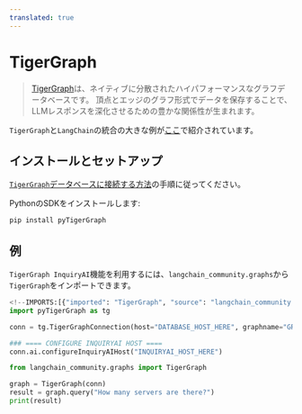 ```yaml
---
translated: true
---
```


# TigerGraph

>[TigerGraph](https://www.tigergraph.com/tigergraph-db/)は、ネイティブに分散されたハイパフォーマンスなグラフデータベースです。
> 頂点とエッジのグラフ形式でデータを保存することで、LLMレスポンスを深化させるための豊かな関係性が生まれます。

`TigerGraph`と`LangChain`の統合の大きな例が[ここ](https://github.com/tigergraph/graph-ml-notebooks/blob/main/applications/large_language_models/TigerGraph_LangChain_Demo.ipynb)で紹介されています。

## インストールとセットアップ

[`TigerGraph`データベースに接続する方法](https://docs.tigergraph.com/pytigergraph/current/getting-started/connection)の手順に従ってください。

PythonのSDKをインストールします:

```bash
pip install pyTigerGraph
```

## 例

`TigerGraph InquiryAI`機能を利用するには、`langchain_community.graphs`から`TigerGraph`をインポートできます。

```python
<!--IMPORTS:[{"imported": "TigerGraph", "source": "langchain_community.graphs", "docs": "https://api.python.langchain.com/en/latest/graphs/langchain_community.graphs.tigergraph_graph.TigerGraph.html", "title": "TigerGraph"}]-->
import pyTigerGraph as tg

conn = tg.TigerGraphConnection(host="DATABASE_HOST_HERE", graphname="GRAPH_NAME_HERE", username="USERNAME_HERE", password="PASSWORD_HERE")

### ==== CONFIGURE INQUIRYAI HOST ====
conn.ai.configureInquiryAIHost("INQUIRYAI_HOST_HERE")

from langchain_community.graphs import TigerGraph

graph = TigerGraph(conn)
result = graph.query("How many servers are there?")
print(result)
```
